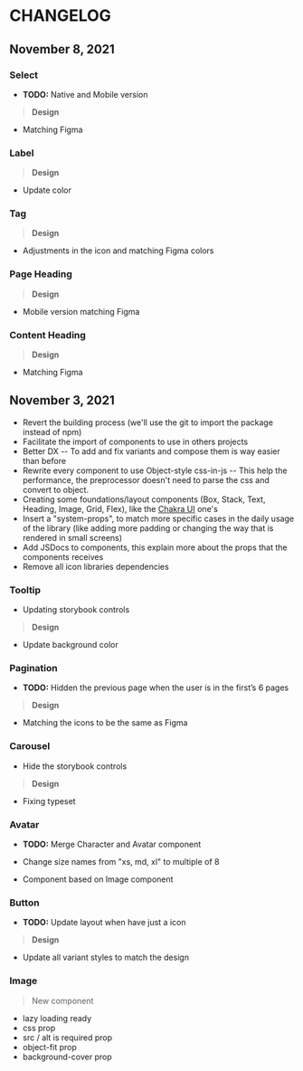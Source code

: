 
<Meta title="Getting Started/CHANGELOG" />

# CHANGELOG

## November 8, 2021

### Select
- **TODO:** Native and Mobile version

> **Design**

- Matching Figma

### Label
> **Design**

- Update color

### Tag
> **Design**

- Adjustments in the icon and matching Figma colors

### Page Heading
> **Design**

- Mobile version matching Figma

### Content Heading
> **Design**

- Matching Figma



## November 3, 2021

- Revert the building process (we'll use the git to import the package instead of npm)
- Facilitate the import of components to use in others projects
- Better DX -- To add and fix variants and compose them is way easier than before
- Rewrite every component to use Object-style css-in-js -- This help the performance, the preprocessor doesn't need to parse
  the css and convert to object.
- Creating some foundations/layout components (Box, Stack, Text, Heading, Image, Grid, Flex), like the [Chakra UI](https://chakra-ui.com/docs/layout/box) one's
- Insert a "system-props", to match more specific cases in the daily usage of the library (like adding more padding or changing the way that is rendered in small screens)
- Add JSDocs to components, this explain more about the props that the components receives
- Remove all icon libraries dependencies

### Tooltip

- Updating storybook controls

> **Design**

- Update background color

### Pagination

- **TODO:** Hidden the previous page when the user is in the first’s 6 pages

> **Design**

- Matching the icons to be the same as Figma

### Carousel

- Hide the storybook controls

> **Design**

- Fixing typeset

### Avatar

- **TODO:** Merge Character and Avatar component

- Change size names from "xs, md, xl" to multiple of 8
- Component based on Image component

### Button

- **TODO:** Update layout when have just a icon

> **Design**

- Update all variant styles to match the design

### Image

> New component

- lazy loading ready
- css prop
- src / alt is required prop
- object-fit prop
- background-cover prop
